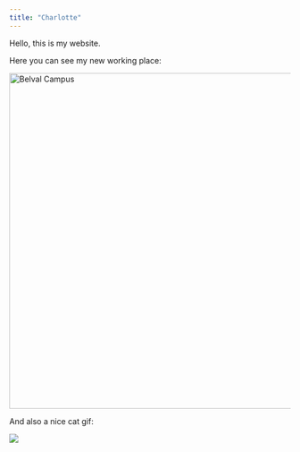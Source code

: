 ```yaml
---
title: "Charlotte"
---
```


Hello, this is my website.

Here you can see my new working place:

[![Belval Campus](img/belval.jpeg){alt="Belval Campus" fig-align="center" width="600"}](https://www.uni.lu/en/)

And also a nice cat gif:

![](https://media.giphy.com/media/vFKqnCdLPNOKc/giphy.gif){fig-align="center"}
